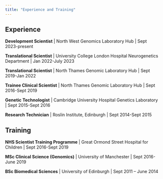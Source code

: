 ```yaml
---
title: "Experience and Training"
---
```

## Experience

**Development Scientist** | North West Genomics Laboratory Hub | Sept 2023-present

**Translational Scientist** | University College London Hospital Neurogenetics Department | Jan 2022-July 2023

**Translational Scientist** | North Thames Genomic Laboratory Hub | Sept 2019-Jan 2022

**Trainee Clinical Scientist** | North Thames Genomic Laboratory Hub | Sept 2016-Sept 2019

**Genetic Technologist** | Cambridge University Hospital Genetics Laboratory | Sept 2015-Sept 2016

**Research Technician** | Roslin Institute, Edinburgh | Sept 2014-Sept 2015

## Training

**NHS Scientist Training Programme** | Great Ormond Street Hospital for Children | Sept 2016-Sept 2019

**MSc Clinical Science (Genomics)** | University of Manchester | Sept 2016-June 2019

**BSc Biomedical Sciences** | University of Edinburgh | Sept 2011 – June 2014
